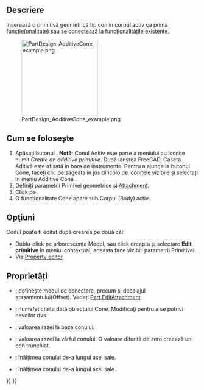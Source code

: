 <languages/>

{{Docnav
|[[PartDesign_AdditiveSphere|Additive sphere]]
|[[PartDesign_AdditiveEllipsoid|Additive ellipsoid]]
|[[PartDesign_Workbench|PartDesign]]
|IconL=PartDesign_AdditiveSphere.svg
|IconR=PartDesign_AdditiveEllipsoid.svg
|IconC=Workbench_PartDesign.svg
}}

<div class="mw-translate-fuzzy">
{{GuiCommand/ro
|Name=PartDesign AdditiveCone
|Name/ro=PartDesign AdditiveCone
|Workbenches=[[PartDesign Workbench/ro|PartDesign]]
|MenuLocation=Part Design → Create an additive primitive → Additive Cone
|Version=0.17
|SeeAlso=[[PartDesign CompPrimitiveAdditive/ro|PartDesign CompPrimitiveAdditive]]
}}
</div>

<span id="Description"></span>
==Descriere==

Inserează o primitivă geometrică tip con în corpul activ ca prima funcție(onalitate) sau se conectează la funcționalitățile  existente.

[[File:PartDesign_AdditiveCone_example.png|200px]]

<span id="Usage"></span>
<div class="mw-translate-fuzzy">
== Cum se folosește ==
</div>

<div class="mw-translate-fuzzy">
# Apăsați butonul {{KEY|[[Image:PartDesign AdditiveCone.png|24px]] '''Additive Cone'''}}. '''Notă''': Conul Aditiv este parte a meniului cu iconițe numit ''Create an additive primitive''. După lansrea FreeCAD, Caseta Aditivă este afișată în bara de instrumente. Pentru a ajunge la butonul Cone, faceți clic pe săgeata în jos dincolo de iconițele vizibile și selectați în meniu Additive Cone .
# Definiți parametrii Primivei geometrice și  [[Part_EditAttachment|Attachment]].
# Click pe {{KEY|OK}}.
# O funcționalitate Cone apare sub Corpul (Body) activ.
</div>

<span id="Options"></span>
== Opţiuni ==

<div class="mw-translate-fuzzy">
Conul poate fi editat după crearea pe două căi:
* Dublu-click pe arborescența Model, sau click dreapta și selectare '''Edit primitive''' în meniul contextual; aceasta face vizibili parametrii  Primitivei.
* Via  [[Property editor]].
</div>

<span id="Properties"></span>
==Proprietăți==

<div class="mw-translate-fuzzy">
* {{PropertyData|Attachment}}: definește modul de conectare, precum și decalajul atașamentului(Offset). Vedeți [[Part EditAttachment]].
* {{PropertyData|Label}}: nume/eticheta dată obiectului Cone. Modificați pentru a se potrivi nevoilor dvs.
* {{PropertyData|Radius1}}: valoarea razei la baza conului.
* {{PropertyData|Radius2}}: valoarea razei la vârful conului. O valoare diferită de zero creează un con trunchiat.
* {{PropertyData|Height}}: înălțimea conului de-a lungul axei sale.
* {{PropertyData|Angle}}: înălțimea conului de-a lungul axei sale.
</div>


{{Docnav
|[[PartDesign_AdditiveSphere|Additive sphere]]
|[[PartDesign_AdditiveEllipsoid|Additive ellipsoid]]
|[[PartDesign_Workbench|PartDesign]]
|IconL=PartDesign_AdditiveSphere.svg
|IconR=PartDesign_AdditiveEllipsoid.svg
|IconC=Workbench_PartDesign.svg
}}

{{PartDesign_Tools_navi{{#translation:}}}}
{{Userdocnavi{{#translation:}}}}